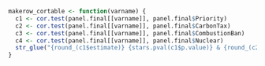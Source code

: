 
```r
makerow_cortable <- function(varname) {
  c1 <- cor.test(panel.final[[varname]], panel.final$Priority)
  c2 <- cor.test(panel.final[[varname]], panel.final$CarbonTax)
  c3 <- cor.test(panel.final[[varname]], panel.final$CombustionBan)
  c4 <- cor.test(panel.final[[varname]], panel.final$Nuclear)
  str_glue("{round_(c1$estimate)} {stars.pval(c1$p.value)} & {round_(c2$estimate)} {stars.pval(c2$p.value)} & {round_(c3$estimate)} {stars.pval(c3$p.value)} & {round_(c4$estimate)} {stars.pval(c4$p.value)} \\\\ \n & \\footnotesize({round_(c1$statistic)}, {c1$parameter}) & \\footnotesize({round_(c2$statistic)}, {c2$parameter}) & \\footnotesize({round_(c3$statistic)}, {c3$parameter}) & \\footnotesize({round_(c4$statistic)}, {c4$parameter})")
}
```
\begin{centering}
\begin{table}[h]
\begin{threeparttable}[h]
\caption{Bivariate correlations of personality traits and environmental attitudes}
\label{table:1}
\begin{tabular}{lllll}
\toprule
& 
Overall priority & 
Carbon tax & 
Combustion ban & 
Nuclear power \\
\midrule
Openness & `r makerow_cortable("Openness")` \\
Agreeableness & `r makerow_cortable("Agreeableness")` \\
Extraversion & `r makerow_cortable("Extraversion")` \\
Conscientiousness & `r makerow_cortable("Conscientiousness")` \\
Neuroticism & `r makerow_cortable("Neuroticism")` \\
Risk Aversion & `r makerow_cortable("RiskAversion")` \\
\bottomrule
\end{tabular}
\begin{tablenotes}
\item Estimates using Pearson's product-moment correlation.
\item t-values and degrees of freedom are reported in parentheses.
\item *** $p < 0.001$, **  $p < 0.01$, * $p < 0.05$, . $p < 0.1$. 
\item Data source: \protect\hyperlink{ref-gles2021}{GLES 2021}.
\end{tablenotes}
\end{threeparttable}
\end{table}
\end{centering}

